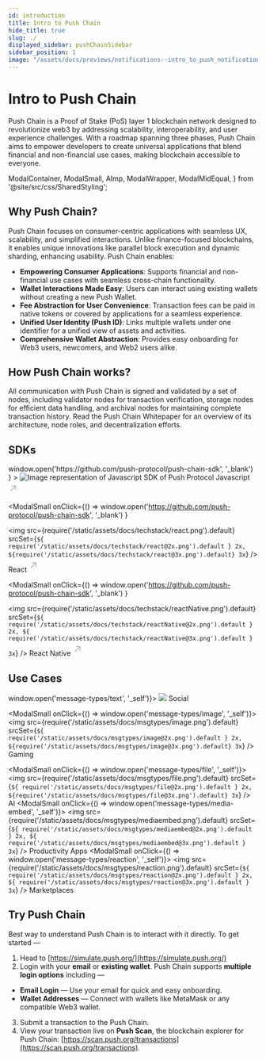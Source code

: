 ```yaml
---
id: introduction
title: Intro to Push Chain
hide_title: true
slug: ./
displayed_sidebar: pushChainSidebar
sidebar_position: 1
image: "/assets/docs/previews/notifications--intro_to_push_notification.png"
---
```


# Intro to Push Chain

Push Chain is a Proof of Stake (PoS) layer 1 blockchain network designed to revolutionize web3 by addressing scalability, interoperability, and user experience challenges. With a roadmap spanning three phases, Push Chain aims to empower developers to create universal applications that blend financial and non-financial use cases, making blockchain accessible to everyone.

<head>
  <title>Introduction | Push Chain | Push Documentation</title>
</head>

  ModalContainer,
  ModalSmall,
  AImp,
  ModalWrapper,
  ModalMidEqual,
} from '@site/src/css/SharedStyling';

## Why Push Chain?

Push Chain focuses on consumer-centric applications with seamless UX, scalability, and simplified interactions. Unlike finance-focused blockchains, it enables unique innovations like parallel block execution and dynamic sharding, enhancing usability. Push Chain enables:

- **Empowering Consumer Applications**: Supports financial and non-financial use cases with seamless cross-chain functionality.
- **Wallet Interactions Made Easy**: Users can interact using existing wallets without creating a new Push Wallet.
- **Fee Abstraction for User Convenience**: Transaction fees can be paid in native tokens or covered by applications for a seamless experience.
-	**Unified User Identity (Push ID)**: Links multiple wallets under one identifier for a unified view of assets and activities.
-	**Comprehensive Wallet Abstraction**: Provides easy onboarding for Web3 users, newcomers, and Web2 users alike.

## How Push Chain works?

All communication with Push Chain is signed and validated by a set of nodes, including validator nodes for transaction verification, storage nodes for efficient data handling, and archival nodes for maintaining complete transaction history. Read the <AImp href="https://whitepaper.push.org/" title="Push Chain Whitepaper">Push Chain Whitepaper</AImp> for an overview of its architecture, node roles, and decentralization efforts.

## SDKs

<ModalContainer>
  <ModalSmall
    onClick={() =>
      window.open('https://github.com/push-protocol/push-chain-sdk', '_blank')
    }
  >
    <img
      src={require('/static/assets/docs/techstack/javascript.png').default}
      srcSet={`${
        require('/static/assets/docs/techstack/javascript@2x.png').default
      } 2x, ${
        require('/static/assets/docs/techstack/javascript@3x.png').default
      } 3x`}
      alt='Image representation of Javascript SDK of Push Protocol'
    />
    <ModalWrapper>
    <span>
      Javascript
      <svg
        width='20'
        height='28'
        viewBox='0 0 29 28'
        fill='none'
        xmlns='http://www.w3.org/2000/svg'
      >
        <path
          d='m7.501 21.001 14-14M10.125 7.001H21.5v11.375'
          stroke='#A0A3B1'
          stroke-width='2'
          stroke-linecap='round'
          stroke-linejoin='round'
        ></path>
      </svg>
    </span>
    </ModalWrapper>
  </ModalSmall>

  <ModalSmall
  onClick={() =>
    window.open('https://github.com/push-protocol/push-chain-sdk', '_blank')
  }
>
  <img
    src={require('/static/assets/docs/techstack/react.png').default}
    srcSet={`${
      require('/static/assets/docs/techstack/react@2x.png').default
    } 2x, ${require('/static/assets/docs/techstack/react@3x.png').default} 3x`}
  />
  <ModalWrapper>
    <span>
      React
      <svg
        width='20'
        height='28'
        viewBox='0 0 29 28'
        fill='none'
        xmlns='http://www.w3.org/2000/svg'
      >
        <path
          d='m7.501 21.001 14-14M10.125 7.001H21.5v11.375'
          stroke='#A0A3B1'
          stroke-width='2'
          stroke-linecap='round'
          stroke-linejoin='round'
        ></path>
      </svg>
    </span>
  </ModalWrapper>
</ModalSmall>

<ModalSmall
  onClick={() =>
    window.open('https://github.com/push-protocol/push-chain-sdk', '_blank')
  }
>
  <img
    src={require('/static/assets/docs/techstack/reactNative.png').default}
    srcSet={`${
      require('/static/assets/docs/techstack/reactNative@2x.png').default
    } 2x, ${
      require('/static/assets/docs/techstack/reactNative@3x.png').default
    } 3x`}
  />
  <ModalWrapper>
    <span>
      React Native
      <svg
        width='20'
        height='28'
        viewBox='0 0 29 28'
        fill='none'
        xmlns='http://www.w3.org/2000/svg'
      >
        <path
          d='m7.501 21.001 14-14M10.125 7.001H21.5v11.375'
          stroke='#A0A3B1'
          stroke-width='2'
          stroke-linecap='round'
          stroke-linejoin='round'
        ></path>
      </svg>
    </span>
  </ModalWrapper>
</ModalSmall>

</ModalContainer>

## Use Cases

<ModalContainer>
  <ModalSmall onClick={() => window.open('message-types/text', '_self')}>
    <img
      src={require('/static/assets/docs/msgtypes/text.png').default}
      srcSet={`${
        require('/static/assets/docs/msgtypes/text@2x.png').default
      } 2x, ${require('/static/assets/docs/msgtypes/text@3x.png').default} 3x`}
    />
    <span>Social</span>
  </ModalSmall>

  <ModalSmall onClick={() => window.open('message-types/image', '_self')}>
    <img
      src={require('/static/assets/docs/msgtypes/image.png').default}
      srcSet={`${
        require('/static/assets/docs/msgtypes/image@2x.png').default
      } 2x, ${require('/static/assets/docs/msgtypes/image@3x.png').default} 3x`}
    />
    <span>Gaming</span>
  </ModalSmall>

  <ModalSmall onClick={() => window.open('message-types/file', '_self')}>
    <img
      src={require('/static/assets/docs/msgtypes/file.png').default}
      srcSet={`${
        require('/static/assets/docs/msgtypes/file@2x.png').default
      } 2x, ${require('/static/assets/docs/msgtypes/file@3x.png').default} 3x`}
    />
    <span>AI</span>
  </ModalSmall>
  <ModalSmall onClick={() => window.open('message-types/media-embed', '_self')}>
    <img
      src={require('/static/assets/docs/msgtypes/mediaembed.png').default}
      srcSet={`${
        require('/static/assets/docs/msgtypes/mediaembed@2x.png').default
      } 2x, ${
        require('/static/assets/docs/msgtypes/mediaembed@3x.png').default
      } 3x`}
    />
    <span>Productivity Apps</span>
  </ModalSmall>
  <ModalSmall onClick={() => window.open('message-types/reaction', '_self')}>
    <img
      src={require('/static/assets/docs/msgtypes/reaction.png').default}
      srcSet={`${
        require('/static/assets/docs/msgtypes/reaction@2x.png').default
      } 2x, ${
        require('/static/assets/docs/msgtypes/reaction@3x.png').default
      } 3x`}
    />
    <span>Marketplaces</span>
  </ModalSmall>
</ModalContainer>

## Try Push Chain

Best way to understand Push Chain is to interact with it directly. To get started —

1. Head to [https://simulate.push.org/](https://simulate.push.org/)  
2. Login with your **email** or **existing wallet**. Push Chain supports **multiple login options** including —  

  - **Email Login** — Use your email for quick and easy onboarding.  
  - **Wallet Addresses** — Connect with wallets like MetaMask or any compatible Web3 wallet.  
3. Submit a transaction to the Push Chain.  
4. View your transaction live on **Push Scan**, the blockchain explorer for Push Chain: [https://scan.push.org/transactions](https://scan.push.org/transactions).  
